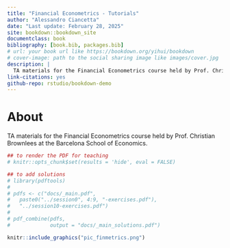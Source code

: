 ```yaml
--- 
title: "Financial Econometrics - Tutorials"
author: "Alessandro Ciancetta"
date: "Last update: February 28, 2025"
site: bookdown::bookdown_site
documentclass: book
bibliography: [book.bib, packages.bib]
# url: your book url like https://bookdown.org/yihui/bookdown
# cover-image: path to the social sharing image like images/cover.jpg
description: |
  TA materials for the Financial Econometrics course held by Prof. Christian Brownlees at the Barcelona School of Economics.
link-citations: yes
github-repo: rstudio/bookdown-demo
---
```


# About {-}

TA materials for the Financial Econometrics course held by Prof. Christian Brownlees at the Barcelona School of Economics.

```r
## to render the PDF for teaching
# knitr::opts_chunk$set(results = 'hide', eval = FALSE)
```

```r
## to add solutions
# library(pdftools)
# 
# pdfs <- c("docs/_main.pdf",
#   paste0("../session0", 4:9, "-exercises.pdf"),
#   "../session10-exercises.pdf")
# 
# pdf_combine(pdfs, 
#             output = "docs/_main_solutions.pdf")
```


```r
knitr::include_graphics("pic_finmetrics.png")
```


<!-- # About -->

<!-- This is a _sample_ book written in **Markdown**. You can use anything that Pandoc's Markdown supports; for example, a math equation $a^2 + b^2 = c^2$. -->

<!-- ## Usage  -->

<!-- Each **bookdown** chapter is an .Rmd file, and each .Rmd file can contain one (and only one) chapter. A chapter *must* start with a first-level heading: `# A good chapter`, and can contain one (and only one) first-level heading. -->

<!-- Use second-level and higher headings within chapters like: `## A short section` or `### An even shorter section`. -->

<!-- The `index.Rmd` file is required, and is also your first book chapter. It will be the homepage when you render the book. -->

<!-- ## Render book -->

<!-- You can render the HTML version of this example book without changing anything: -->

<!-- 1. Find the **Build** pane in the RStudio IDE, and -->

<!-- 1. Click on **Build Book**, then select your output format, or select "All formats" if you'd like to use multiple formats from the same book source files. -->

<!-- Or build the book from the R console: -->

<!-- ```{r, eval=FALSE} -->
<!-- bookdown::render_book() -->
<!-- ``` -->

<!-- To render this example to PDF as a `bookdown::pdf_book`, you'll need to install XeLaTeX. You are recommended to install TinyTeX (which includes XeLaTeX): <https://yihui.org/tinytex/>. -->

<!-- ## Preview book -->

<!-- As you work, you may start a local server to live preview this HTML book. This preview will update as you edit the book when you save individual .Rmd files. You can start the server in a work session by using the RStudio add-in "Preview book", or from the R console: -->

<!-- ```{r eval=FALSE} -->
<!-- bookdown::serve_book() -->
<!-- ``` -->


<!-- ```{r include=FALSE} -->
<!-- # automatically create a bib database for R packages -->
<!-- knitr::write_bib(c( -->
<!--   .packages(), 'bookdown', 'knitr', 'rmarkdown' -->
<!-- ), 'packages.bib') -->
<!-- ``` -->
